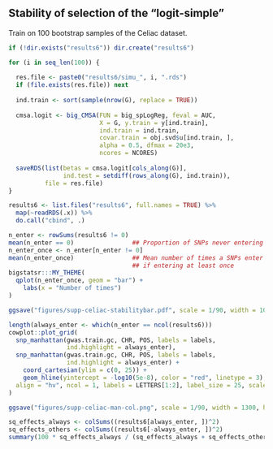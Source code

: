 ## Stability of selection of the "logit-simple"

Train on 100 bootstrap samples of the Celiac dataset.

```r
if (!dir.exists("results6")) dir.create("results6")

for (i in seq_len(100)) {
  
  res.file <- paste0("results6/simu_", i, ".rds")
  if (file.exists(res.file)) next
  
  ind.train <- sort(sample(nrow(G), replace = TRUE))
  
  cmsa.logit <- big_CMSA(FUN = big_spLogReg, feval = AUC,
                         X = G, y.train = y[ind.train], 
                         ind.train = ind.train, 
                         covar.train = obj.svd$u[ind.train, ],
                         alpha = 0.5, dfmax = 20e3, 
                         ncores = NCORES)
  
  saveRDS(list(betas = cmsa.logit[cols_along(G)],
               ind.test = setdiff(rows_along(G), ind.train)),
          file = res.file)
}
```

```r
results6 <- list.files("results6", full.names = TRUE) %>%
  map(~readRDS(.x)) %>%
  do.call("cbind", .)
```

```r
n_enter <- rowSums(results6 != 0)
mean(n_enter == 0)                ## Proportion of SNPs never entering
n_enter_once <- n_enter[n_enter != 0]
mean(n_enter_once)                ## Mean number of times a SNPs enter 
                                  ## if entering at least once
bigstatsr:::MY_THEME(
  qplot(n_enter_once, geom = "bar") +
    labs(x = "Number of times")
)
```

```r
ggsave("figures/supp-celiac-stabilitybar.pdf", scale = 1/90, width = 1000, height = 700)
```

```r
length(always_enter <- which(n_enter == ncol(results6)))
cowplot::plot_grid(
  snp_manhattan(gwas.train.gc, CHR, POS, labels = labels, 
                ind.highlight = always_enter),
  snp_manhattan(gwas.train.gc, CHR, POS, labels = labels, 
                ind.highlight = always_enter) +
    coord_cartesian(ylim = c(0, 25)) + 
    geom_hline(yintercept = -log10(5e-8), color = "red", linetype = 3),
  align = "hv", ncol = 1, labels = LETTERS[1:2], label_size = 25, scale = 0.95
)
```

```r
ggsave("figures/supp-celiac-man-col.png", scale = 1/90, width = 1300, height = 1000)
```

```r
sq_effects_always <- colSums((results6[always_enter, ])^2)
sq_effects_others <- colSums((results6[-always_enter, ])^2)
summary(100 * sq_effects_always / (sq_effects_always + sq_effects_others))
```

